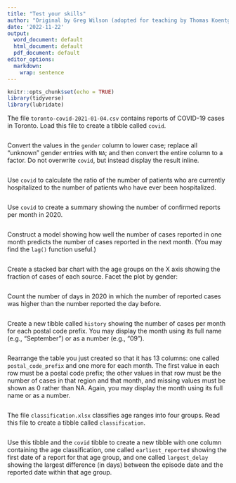 ```yaml
---
title: "Test your skills"
author: "Original by Greg Wilson (adopted for teaching by Thomas Koentges)"
date: '2022-11-22'
output:
  word_document: default
  html_document: default
  pdf_document: default
editor_options: 
  markdown: 
    wrap: sentence
---
```


```r
knitr::opts_chunk$set(echo = TRUE)
library(tidyverse)
library(lubridate)
```

The file `toronto-covid-2021-01-04.csv` contains reports of COVID-19 cases in Toronto.
Load this file to create a tibble called `covid`.

```r
```

Convert the values in the `gender` column to lower case; replace all "unknown" gender entries with `NA`; and then convert the entire column to a factor.
Do not overwrite `covid`, but instead display the result inline.

```r
```

Use `covid` to calculate the ratio of the number of patients who are currently hospitalized to the number of patients who have ever been hospitalized.

```r
```

Use `covid` to create a summary showing the number of confirmed reports per month in 2020.

```r
```

Construct a model showing how well the number of cases reported in one month predicts the number of cases reported in the next month.
(You may find the `lag()` function useful.)

```r
```

Create a stacked bar chart with the age groups on the X axis showing the fraction of cases of each source.
Facet the plot by gender:

```r
```

Count the number of days in 2020 in which the number of reported cases was higher than the number reported the day before.

```r
```

Create a new tibble called `history` showing the number of cases per month for each postal code prefix.
You may display the month using its full name (e.g., "September") or as a number (e.g., "09").

```r
```

Rearrange the table you just created so that it has 13 columns: one called `postal_code_prefix` and one more for each month.
The first value in each row must be a postal code prefix; the other values in that row must be the number of cases in that region and that month, and missing values must be shown as 0 rather than NA.
Again, you may display the month using its full name or as a number.

```r
```

The file `classification.xlsx` classifies age ranges into four groups.
Read this file to create a tibble called `classification`.

```r
```

Use this tibble and the `covid` tibble to create a new tibble with one column containing the age classification, one called `earliest_reported` showing the first date of a report for that age group, and one called `largest_delay` showing the largest difference (in days) between the episode date and the reported date within that age group.

```r
```
